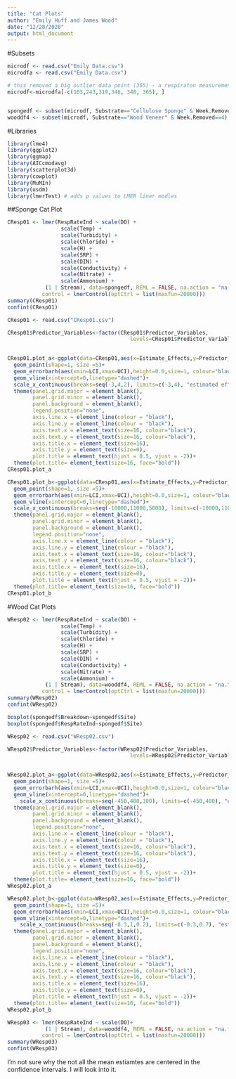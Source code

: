 ```yaml
---
title: "Cat Plots"
author: "Emily Huff and James Wood"
date: "12/28/2020"
output: html_document
---
```


#Subsets
```r
microdf <- read.csv("Emily Data.csv")
microdfa <- read.csv("Emily Data.csv")

# this removed a big outlier data point (365) - a respiraton measurement of 8 (woodsdale creek) when rest were ~1 or 2. Will need to recalculate Site average if used. Also removed  (319) which had a resp about double the others at the Site. 
microdf<-microdfa[-c(103,243,319,346, 348, 365), ]


spongedf <- subset(microdf, Substrate=="Cellulose Sponge" & Week.Removed==4)
wooddf4 <- subset(microdf, Substrate=="Wood Veneer" & Week.Removed==4)
```

#Libraries
```r
library(lme4)
library(ggplot2)
library(ggmap)
library(AICcmodavg)
library(scatterplot3d)
library(cowplot)
library(MuMIn)
library(usdm)
library(lmerTest) # adds p values to LMER liner modles
```


##Sponge Cat Plot
```r
CResp01 <- lmer(RespRateInd ~ scale(DO) + 
                 scale(Temp) + 
                 scale(Turbidity) +
                 scale(Chloride) +
                 scale(H) +
                 scale(SRP) +
                 scale(DIN) +
                 scale(Conductivity) +
                 scale(Nitrate) +
                 scale(Ammonium) +
            (1 | Stream), data=spongedf, REML = FALSE, na.action = "na.fail",
           control = lmerControl(optCtrl = list(maxfun=20000)))
summary(CResp01)
confint(CResp01)
```

```r
CResp01 <- read.csv("CResp01.csv")

CResp01$Predictor_Variables<-factor(CResp01$Predictor_Variables,
                                       levels=CResp01$Predictor_Variables[order((CResp01$Estimate_Effects),
                                                                                   decreasing=TRUE)])

CResp01.plot_a<-ggplot(data=CResp01,aes(x=Estimate_Effects,y=Predictor_Variables))+
  geom_point(shape=1, size =5)+
  geom_errorbarh(aes(xmin=LCI,xmax=UCI),height=0.0,size=1, colour="black")+
  geom_vline(xintercept=0,linetype="dashed")+
  scale_x_continuous(breaks=seq(-3,4,2), limits=c(-3,4), "estimated effect") +
  theme(panel.grid.major = element_blank(), 
        panel.grid.minor = element_blank(), 
        panel.background = element_blank(),
        legend.position="none",
        axis.line.x = element_line(colour = "black"),
        axis.line.y = element_line(colour = "black"),
        axis.text.x = element_text(size=16, colour="black"),
        axis.text.y = element_text(size=16, colour="black"),
        axis.title.x = element_text(size=16),
        axis.title.y = element_text(size=0),
        plot.title = element_text(hjust = 0.5, vjust = -2))+
  theme(plot.title= element_text(size=16, face="bold"))
CResp01.plot_a
```

```r
CResp01.plot_b<-ggplot(data=CResp01,aes(x=Estimate_Effects,y=Predictor_Variables))+
  geom_point(shape=1, size =5)+
  geom_errorbarh(aes(xmin=LCI,xmax=UCI),height=0.0,size=1, colour="black")+
  geom_vline(xintercept=0,linetype="dashed")+
  scale_x_continuous(breaks=seq(-10000,11000,5000), limits=c(-10000,11000), "estimated effect") +
  theme(panel.grid.major = element_blank(), 
        panel.grid.minor = element_blank(), 
        panel.background = element_blank(),
        legend.position="none",
        axis.line.x = element_line(colour = "black"),
        axis.line.y = element_line(colour = "black"),
        axis.text.x = element_text(size=16, colour="black"),
        axis.text.y = element_text(size=16, colour="black"),
        axis.title.x = element_text(size=16),
        axis.title.y = element_text(size=0),
        plot.title = element_text(hjust = 0.5, vjust = -2))+
  theme(plot.title= element_text(size=16, face="bold"))
CResp01.plot_b
```

#Wood Cat Plots

```r
WResp02 <- lmer(RespRateInd ~ scale(DO) + 
                 scale(Temp) + 
                 scale(Turbidity) +
                 scale(Chloride) +
                 scale(H) +
                 scale(SRP) +
                 scale(DIN) +
                 scale(Conductivity) +
                 scale(Nitrate) +
                 scale(Ammonium) +
            (1 | Stream), data=wooddf4, REML = FALSE, na.action = "na.fail",
           control = lmerControl(optCtrl = list(maxfun=20000)))
summary(WResp02)
confint(WResp02)
```



```r
boxplot(spongedf$Breakdown~spongedf$Site)
boxplot(spongedf$RespRateInd~spongedf$Site)
```






```r
WResp02 <- read.csv("WResp02.csv")

WResp02$Predictor_Variables<-factor(WResp02$Predictor_Variables,
                                       levels=WResp02$Predictor_Variables[order((WResp02$Estimate_Effects),
                                                                                   decreasing=TRUE)])

WResp02.plot_a<-ggplot(data=WResp02,aes(x=Estimate_Effects,y=Predictor_Variables))+
  geom_point(shape=1, size =5)+
  geom_errorbarh(aes(xmin=LCI,xmax=UCI),height=0.0,size=1, colour="black")+
  geom_vline(xintercept=0,linetype="dashed")+
    scale_x_continuous(breaks=seq(-450,400,100), limits=c(-450,400), "estimated effect") +
  theme(panel.grid.major = element_blank(), 
        panel.grid.minor = element_blank(), 
        panel.background = element_blank(),
        legend.position="none",
        axis.line.x = element_line(colour = "black"),
        axis.line.y = element_line(colour = "black"),
        axis.text.x = element_text(size=16, colour="black"),
        axis.text.y = element_text(size=16, colour="black"),
        axis.title.x = element_text(size=16),
        axis.title.y = element_text(size=0),
        plot.title = element_text(hjust = 0.5, vjust = -2))+
  theme(plot.title= element_text(size=16, face="bold"))
WResp02.plot_a
```


```r
WResp02.plot_b<-ggplot(data=WResp02,aes(x=Estimate_Effects,y=Predictor_Variables))+
  geom_point(shape=1, size =5)+
  geom_errorbarh(aes(xmin=LCI,xmax=UCI),height=0.0,size=1, colour="black")+
  geom_vline(xintercept=0,linetype="dashed")+
    scale_x_continuous(breaks=seq(-0.3,1,0.2), limits=c(-0.3,0.7), "estimated effect") +
  theme(panel.grid.major = element_blank(), 
        panel.grid.minor = element_blank(), 
        panel.background = element_blank(),
        legend.position="none",
        axis.line.x = element_line(colour = "black"),
        axis.line.y = element_line(colour = "black"),
        axis.text.x = element_text(size=16, colour="black"),
        axis.text.y = element_text(size=16, colour="black"),
        axis.title.x = element_text(size=16),
        axis.title.y = element_text(size=0),
        plot.title = element_text(hjust = 0.5, vjust = -2))+
  theme(plot.title= element_text(size=16, face="bold"))
WResp02.plot_b
```
```r
WResp03 <- lmer(RespRateInd ~ scale(DO)+
            (1 | Stream), data=wooddf4, REML = FALSE, na.action = "na.fail",
           control = lmerControl(optCtrl = list(maxfun=20000)))
summary(WResp03)
confint(WResp03)
```
I'm not sure why the not all the mean estiamtes are centered in the confidence intervals. I will look into it. 





